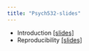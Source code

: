 ```yaml
---
title: "Psych532-slides"
---
```


- Introduction [\[slides\]](slides/01-introduction.html)
- Reproducibility [\[slides\]](slides/02-reproducibility.html)
